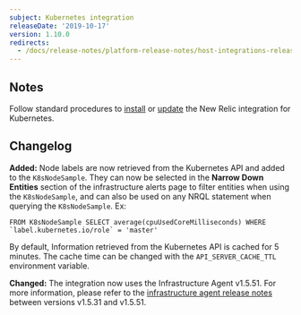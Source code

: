 ```yaml
---
subject: Kubernetes integration
releaseDate: '2019-10-17'
version: 1.10.0
redirects:
  - /docs/release-notes/platform-release-notes/host-integrations-release-notes/new-relic-integration-kubernetes-1100
---
```


## Notes

Follow standard procedures to [install](/docs/integrations/host-integrations/host-integrations-list/kubernetes-monitoring-integration#install) or [update](/docs/integrations/host-integrations/host-integrations-list/kubernetes-monitoring-integration#update) the New Relic integration for Kubernetes.

## Changelog

**Added:** Node labels are now retrieved from the Kubernetes API and added to the `K8sNodeSample`. They can now be selected in the **Narrow Down Entities** section of the infrastructure alerts page to filter entities when using the `K8sNodeSample`, and can also be used on any NRQL statement when querying the `K8sNodeSample`. Ex:

```
FROM K8sNodeSample SELECT average(cpuUsedCoreMilliseconds) WHERE `label.kubernetes.io/role` = 'master'
```

By default, Information retrieved from the Kubernetes API is cached for 5 minutes. The cache time can be changed with the `API_SERVER_CACHE_TTL` environment variable.

**Changed:** The integration now uses the Infrastructure Agent v1.5.51. For more information, please refer to the [infrastructure agent release notes](https://docs.newrelic.com/docs/release-notes/infrastructure-release-notes/infrastructure-agent-release-notes/) between versions v1.5.31 and v1.5.51.
